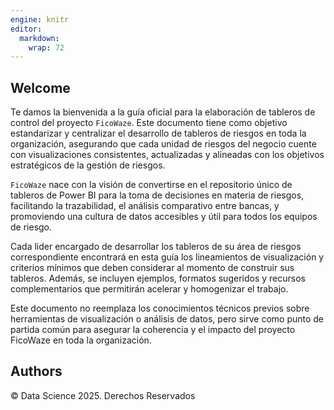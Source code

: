 ```yaml
---
engine: knitr
editor: 
  markdown: 
    wrap: 72
---
```


## Welcome {.unnumbered}

Te damos la bienvenida a la guía oficial para la elaboración de tableros
de control del proyecto `FicoWaze`. Este documento tiene como objetivo
estandarizar y centralizar el desarrollo de tableros de riesgos en toda
la organización, asegurando que cada unidad de riesgos del negocio
cuente con visualizaciones consistentes, actualizadas y alineadas con
los objetivos estratégicos de la gestión de riesgos.

`FicoWaze` nace con la visión de convertirse en el repositorio único de
tableros de Power BI para la toma de decisiones en materia de riesgos,
facilitando la trazabilidad, el análisis comparativo entre bancas, y
promoviendo una cultura de datos accesibles y útil para todos los
equipos de riesgo.

Cada lider encargado de desarrollar los tableros de su área de riesgos
correspondiente encontrará en esta guía los lineamientos de
visualización y criterios mínimos que deben considerar al momento de
construir sus tableros. Además, se incluyen ejemplos, formatos sugeridos
y recursos complementarios que permitirán acelerar y homogenizar el
trabajo.

Este documento no reemplaza los conocimientos técnicos previos sobre
herramientas de visualización o análisis de datos, pero sirve como punto
de partida común para asegurar la coherencia y el impacto del proyecto
FicoWaze en toda la organización.

## Authors {.unnumbered}

© Data Science 2025. Derechos Reservados
